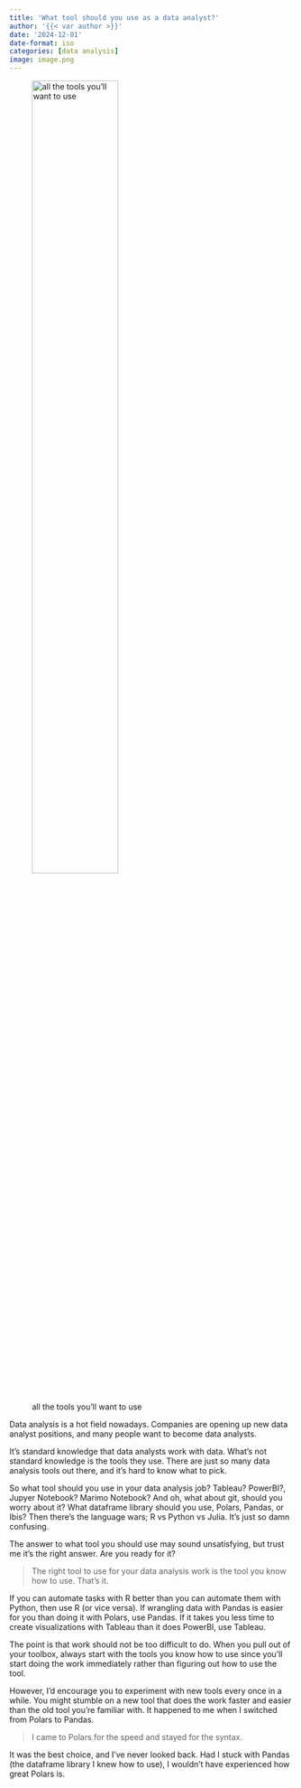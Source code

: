```yaml
---
title: 'What tool should you use as a data analyst?'
author: '{{< var author >}}'
date: '2024-12-01'
date-format: iso
categories: [data analysis]
image: image.png
---
```


::: {.gray-text}
![all the tools you'll want to use](image.png){fig-align="left" width=60%}
:::

Data analysis is a hot field nowadays. Companies are opening up new data analyst positions, and many people want to become data analysts.

It's standard knowledge that data analysts work with data. What's not standard knowledge is the tools they use. There are just so many data analysis tools out there, and it's hard to know what to pick.

So what tool should you use in your data analysis job? Tableau? PowerBI?, Jupyer Notebook? Marimo Notebook? And oh, what about git, should you worry about it? What dataframe library should you use, Polars, Pandas, or Ibis? Then there's the language wars; R vs Python vs Julia. It's just so damn confusing.

The answer to what tool you should use may sound unsatisfying, but trust me it's the right answer. Are you ready for it?

> The right tool to use for your data analysis work is the tool you know how to use. That's it.

If you can automate tasks with R better than you can automate them with Python, then use R (or vice versa). If wrangling data with Pandas is easier for you than doing it with Polars, use Pandas. If it takes you less time to create visualizations with Tableau than it does PowerBI, use Tableau.

The point is that work should not be too difficult to do. When you pull out of your toolbox, always start with the tools you know how to use since you'll start doing the work immediately rather than figuring out how to use the tool.

However, I'd encourage you to experiment with new tools every once in a while. You might stumble on a new tool that does the work faster and easier than the old tool you're familiar with. It happened to me when I switched from Polars to Pandas.

> I came to Polars for the speed and stayed for the syntax.

It was the best choice, and I've never looked back. Had I stuck with Pandas (the dataframe library I knew how to use), I wouldn't have experienced how great Polars is.